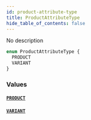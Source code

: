 ```yaml
---
id: product-attribute-type
title: ProductAttributeType
hide_table_of_contents: false
---
```


No description

```graphql
enum ProductAttributeType {
  PRODUCT
  VARIANT
}
```

### Values

#### [`PRODUCT`](#)

#### [`VARIANT`](#)
